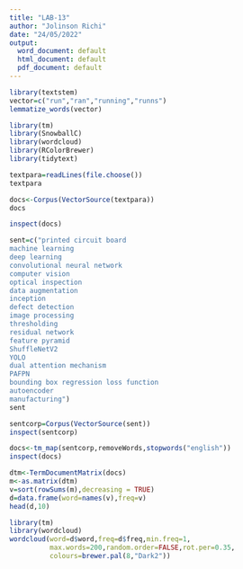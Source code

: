 ---
title: "LAB-13"
author: "Jolinson Richi"
date: "24/05/2022"
output:
  word_document: default
  html_document: default
  pdf_document: default
---

```{r}
library(textstem)
vector=c("run","ran","running","runns")
lemmatize_words(vector)
```

```{r}
library(tm)
library(SnowballC)
library(wordcloud)
library(RColorBrewer)
library(tidytext)
```

```{r}
textpara=readLines(file.choose())
textpara
```
```{r}
docs<-Corpus(VectorSource(textpara))
docs
```

```{r}
inspect(docs)
```

```{r}
sent=c("printed circuit board
machine learning
deep learning
convolutional neural network
computer vision
optical inspection
data augmentation
inception
defect detection
image processing
thresholding
residual network
feature pyramid
ShuffleNetV2
YOLO
dual attention mechanism
PAFPN
bounding box regression loss function
autoencoder
manufacturing")
sent
```

```{r}
sentcorp=Corpus(VectorSource(sent))
inspect(sentcorp)
```

```{r}
docs<-tm_map(sentcorp,removeWords,stopwords("english"))
inspect(docs)
```

```{r}
dtm<-TermDocumentMatrix(docs)
m<-as.matrix(dtm)
v=sort(rowSums(m),decreasing = TRUE)
d=data.frame(word=names(v),freq=v)
head(d,10)
```

```{r}
library(tm)
library(wordcloud)
wordcloud(word=d$word,freq=d$freq,min.freq=1,
          max.words=200,random.order=FALSE,rot.per=0.35,
          colours=brewer.pal(8,"Dark2"))
```